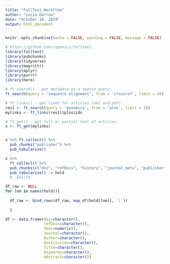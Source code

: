 ```yaml
---
title: "FullText_Workflow"
author: "Lucia Darrow"
date: "October 18, 2019"
output: html_document
---
```


```r

knitr::opts_chunk$set(echo = FALSE, warning = FALSE, message = FALSE)

```


```r
# https://github.com/ropensci/fulltext
library(fulltext)
library(pubchunks)
library(tidyverse)
library(magrittr)
library(dplyr)
library(purrr)
library(here)

```

```r

# ft_search() - get metadata on a search query.
ft_search(query = 'sequence alignment', from = 'crossref', limit = 10)

# ft_links() - get links for articles (xml and pdf).
res1 <- ft_search(query = 'genomics', from = 'plos', limit = 10)
mylinks <- ft_links(res1)$plos$ids

# ft_get() - get full or partial text of articles.
x <- ft_get(mylinks)


x %>% ft_collect() %>% 
  pub_chunks("publisher") %>% 
  pub_tabularize()

x %>%
  ft_collect() %>% 
  pub_chunks(c("doi", "refDois", "history", "journal_meta", "publisher", "author", "aff", "title", "keywords", "abstract")) %>%  
  pub_tabularize() -> hold
  # .$elife

```



```r

df_raw <- NULL
for (nm in names(hold)){
  
  df_raw <- bind_rows(df_raw, map_df(hold[[nm]], `[`))
  
  }

df <- data.frame(doi=character(),
                 refDois=character(),
                 Year=numeric(),
                 Journal=character(),
                 Author=character(),
                 Institution=character(),
                 Title=character(),
                 Keywords=character(),
                 Abstract=character())

```



